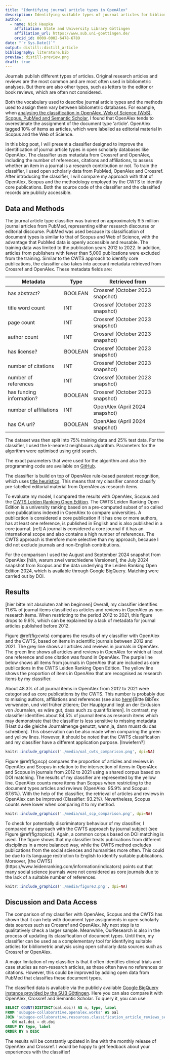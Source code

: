 ```yaml
---
title: "Identifying journal article types in OpenAlex"
description: Identifying suitable types of journal articles for bibliometric analyses is important. In this blog post, I present a document type classifier that helps to identify research contributions like original research articles using Crossref and OpenAlex. The classifier and classified OpenAlex records are openly available.
author:
  - name: Nick Haupka 
    affiliation: State and University Library Göttingen
    affiliation_url: https://www.sub.uni-goettingen.de/
    orcid_id: 0009-0002-6478-6789
date: "`r Sys.Date()`"
output: distill::distill_article
bibliography: literature.bib
preview: distill-preview.png
draft: true
---
```


Journals publish different types of articles. 
Original research articles and reviews are the most common and are most often used in bibliometric analyses. 
But there are also other types, such as letters to the editor or book reviews, which are often not considered.

Both the vocabulary used to describe journal article types and the methods used to assign them vary between bibliometric databases. 
For example, when [analysing the classification in OpenAlex, Web of Science (WoS), Scopus, PubMed and Semantic Scholar](https://arxiv.org/abs/2406.15154), I found that OpenAlex tends to overestimate the assignment of the document type 'article'. OpenAlex tagged 10% of items as articles, which were labelled as editorial material in Scopus and the Web of Science.

In this blog post, I will present a classifier designed to improve the identification of journal article types in open scholarly databases like OpenAlex. 
The classifier uses metadata from Crossref and OpenAlex, including the number of references, citations and affiliations, to assess whether an item in a journal is a research contribution or not. 
To train the classifier, I used open scholarly data from PubMed, OpenAlex and Crossref.
After introducing the classifier, I will compare my approach with that of OpenAlex, Scopus and  the methodology employed by the CWTS to identify core publications.
Both the source code of the classifier and the classified records are publicly accessible.

## Data and Methods

The journal article type classifier was trained on approximately 9.5 million journal articles from PubMed, representing either research discourse or editorial discourse.
PubMed was used because its classification of document types is similar to that of Scopus and Web of Science, with the advantage that PubMed data is openly accessible and reusable. 
The training data was limited to the publication years 2012 to 2022. 
In addition, articles from publishers with fewer than 5,000 publications were excluded from the training. 
Similar to the CWTS approach to identify core publications, the classifier also takes into account metadata retrieved from Crossref and OpenAlex.
These metadata fields are:

| Metadata                 | Type    | Retrieved from                   | 
| -------------------------| --------|----------------------------------|
| has abstract?            | BOOLEAN | Crossref (October 2023 snapshot) |
| title word count         | INT     | Crossref (October 2023 snapshot) |
| page count               | INT     | Crossref (October 2023 snapshot) |
| author count             | INT     | Crossref (October 2023 snapshot) |
| has license?             | BOOLEAN | Crossref (October 2023 snapshot) |
| number of citations      | INT     | Crossref (October 2023 snapshot) |
| number of references     | INT     | Crossref (October 2023 snapshot) |
| has funding information? | BOOLEAN | Crossref (October 2023 snapshot) |
| number of affiliations   | INT     | OpenAlex (April 2024 snapshot)   |
| has OA url?              | BOOLEAN | OpenAlex (April 2024 snapshot)   |


The dataset was then split into 75% training data and 25% test data. 
For the classifier, I used the k-nearest neighbours algorithm.
Parameters for the algorithm were optimised using grid search. 

<aside>The exact parameters that were used for the algorithm and also the programming code are available on [GitHub](https://github.com/naustica/openalex_doctypes/tree/classifier/classifier). </aside>

The classifier is build on top of OpenAlex rule-based paratext recognition, which uses [title heuristics](https://github.com/ourresearch/openalex-guts/blob/main/detective/work_type_detective.py). 
This means that my classifier cannot classify pre-labelled editorial material from OpenAlex as research items. 

To evaluate my model, I compared the results with OpenAlex, Scopus and the [CWTS Leiden Ranking Open Edition](https://open.leidenranking.com). 
The CWTS Leiden Ranking Open Edition is a university ranking based on a pre-computed subset of so called core publications indexed in OpenAlex to compare universities. 
A publication is considered a core publication if it has one or more authors, has at least one reference, is published in English and is also published in a core journal. [ref]
A journal is considered a core journal if it has an international scope and also contains a high number of references. The CWTS approach is therefore more selective than my approach, because I did not exclude journals and non-English contributions.

For the comparison I used the August and September 2024 snapshot from OpenAlex [häh, warum zwei verschiedene Versionen], the July 2024 snapshot from Scopus and the data underlying the Leiden Ranking Open Edition 2024, which is available through Google BigQuery. Matching were carried out by DOI. 
 
## Results

[hier bitte mit absoluten zahlen beginnen]
Overall, my classifier identifies 11.6% of journal items classified as articles and reviews in OpenAlex as non-research items.
When restricting to the period 2012 to 2021, this figure drops to 9.9%, which can be explained by a lack of metadata for journal articles published before 2012.

Figure \@ref(fig:cwts) compares the results of my classifier with OpenAlex and the CWTS, based on items in scientific journals between 2012 and 2021. The grey line shows all articles and reviews in journals in OpenAlex. The green line shows all articles and reviews in OpenAlex for which at least one reference and one citation was found in OpenAlex. The purple line below shows all items from journals in OpenAlex that are included as core publications in the CWTS Leiden Ranking Open Edition. The yellow line shows the proportion of items in OpenAlex that are recognised as research items by my classifier. 

About 48.3% of all journal items in OpenAlex from 2012 to 2021 were categorised as core publications by the CWTS. This number is probably due to missing authors, affiliations and references (see also [here](https://zenodo.org/records/13879947))[Bitte BibTex verwenden, und viel früher zitieren; Der Hauptgrund liegt an der Exklusion von Journalen, es wäre gut, dass auch zu quantifizieren]. In contrast, my classifier identifies about 84,5% of journal items as research items which may demonstrate that the classifier is less sensitive to missing metadata [Hast du die gleiche Journalmenge genutzt, wenn ja, dann musst du das schreiben]. This observation can be also made when comparing the green and yellow lines. However, it should be noted that the CWTS classification and my classifier have a different application purpose. [Inwiefern?]

```r
knitr::include_graphics('./media/oal_cwts_comparison.png', dpi=NA)
```


Figure \@ref(fig:scp) compares the proportion of articles and reviews in OpenAlex and Scopus in relation to the intersection of items in OpenAlex and Scopus in journals from 2012 to 2021 using a shared corpus based on DOI matching. The results of my classifier are represented by the yellow line. 
OpenAlex counts more items than Scopus when restricting to the document types articles and reviews (OpenAlex: 95.9% and Scopus: 87.6%). 
With the help of the classifier, the retrieval of articles and reviews in OpenAlex can be improved (Classifier: 93.2%). 
Nevertheless, Scopus counts were lower when comparing it to my method.

```r
knitr::include_graphics('./media/oal_scp_comparison.png', dpi=NA)
```

To check for potentially discriminatory behaviour of my classifier, I compared my approach with the CWTS approach by journal subject (see Figure \@ref(fig:topics)). Again, a common corpus based on DOI matching is used.
The figure shows that my classifier treats publications from different disciplines in a more balanced way, while the CWTS method excludes publications from the social sciences and humanities more often. 
This could be due to its language restriction to English to identify suitable publications. Moreover, [the CWTS] (https://www.leidenranking.com/information/indicators) points out that many social science journals were not considered as core journals due to the lack of a suitable number of references.

```r
knitr::include_graphics('./media/figure3.png', dpi=NA)
```

## Discussion and Data Access

The comparison of my classifier with OpenAlex, Scopus and the CWTS has shown that it can help with document type assignments in open scholarly data sources such as Crossref and OpenAlex. My next step is to qualitatively check a larger sample. Meanwhile, OurResearch is also in the process of updating its classification of document types. Until then, my classifier can be used as a complementary tool for identifying suitable articles for bibliometric analysis using open scholarly data sources such as Crossref or OpenAlex.

A major limitation of my classifier is that it often identifies clinical trials and case studies as non-research articles, as these often have no references or citations. However, this could be improved by adding open data from PubMed that classifies these document types. 

The classified data is available via the publicly available [Google BigQuery instance provided by the SUB Göttingen](https://console.cloud.google.com/bigquery?ws=!1m4!1m3!3m2!1ssubugoe-collaborative!2sresources). Here you can also compare it with OpenAlex, Crossref and Semantic Scholar. To query it, you can use

```sql
SELECT COUNT(DISTINCT(oal.doi)) AS n, type, label
FROM 'subugoe-collaborative.openalex.works' AS oal
JOIN 'subugoe-collaborative.resources.classification_article_reviews_september_2024' AS dt
   ON oal.doi = dt.doi
GROUP BY type, label
ORDER BY n DESC
```

The results will be constantly updated in line with the monthly release of OpenAlex and Crossref. I would be happy to get feedback about your experiences with the classifier! 